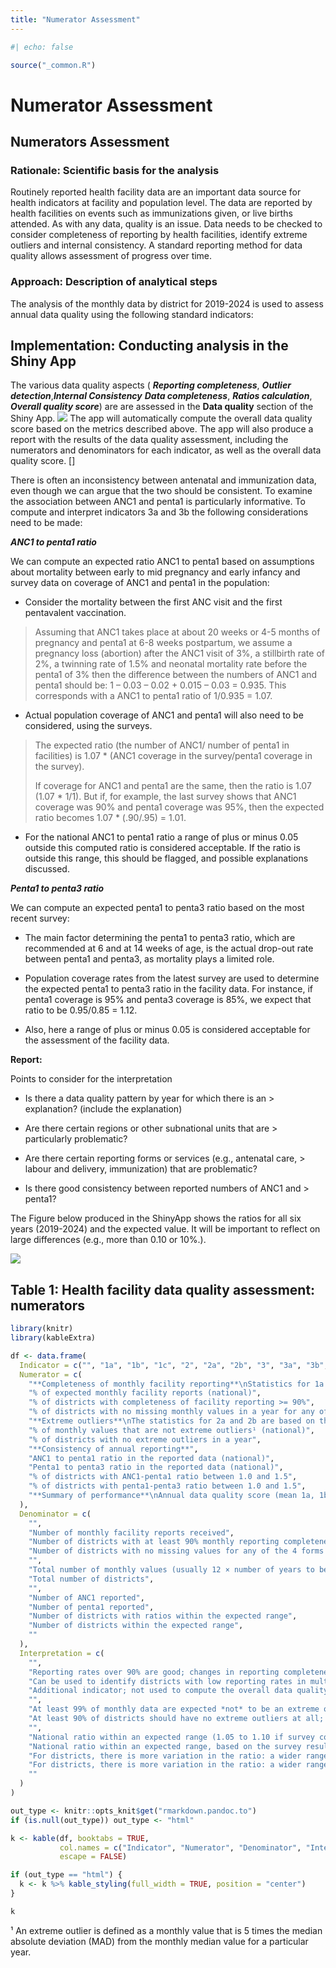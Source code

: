 ```yaml
---
title: "Numerator Assessment"
---
```


```r
#| echo: false

source("_common.R")
```

# Numerator Assessment

## Numerators Assessment {#numerators-assessment}

### Rationale: Scientific basis for the analysis {#rationale-scientific-basis-for-the-analysis}

Routinely reported health facility data are an important data source for health indicators at facility and population level. The data are reported by health facilities on events such as immunizations given, or live births attended. As with any data, quality is an issue. Data needs to be checked to consider completeness of reporting by health facilities, identify extreme outliers and internal consistency. A standard reporting method for data quality allows assessment of progress over time.

### Approach: Description of analytical steps {#approach-description-of-analytical-steps}

The analysis of the monthly data by district for 2019-2024 is used to assess annual data quality using the following standard indicators:

## Implementation: Conducting analysis in the Shiny App

The various data quality aspects ( ***Reporting completeness***, ***Outlier detection***,***Internal Consistency*** ***Data completeness***, ***Ratios calculation***, ***Overall quality score***) are are assessed in the **Data quality** section of the Shiny App.
![](images/1-dqa_reporting_rates.png)
The app will automatically compute the overall data quality score based on the metrics described above. The app will also produce a report with the results of the data quality assessment, including the numerators and denominators for each indicator, as well as the overall data quality score. \[\]



There is often an inconsistency between antenatal and immunization data, even though we can argue that the two should be consistent. To examine the association between ANC1 and penta1 is particularly informative. To compute and interpret indicators 3a and 3b the following considerations need to be made:

***ANC1 to penta1 ratio***

We can compute an expected ratio ANC1 to penta1 based on assumptions about mortality between early to mid pregnancy and early infancy and survey data on coverage of ANC1 and penta1 in the population:

-   Consider the mortality between the first ANC visit and the first pentavalent vaccination.

> Assuming that ANC1 takes place at about 20 weeks or 4-5 months of pregnancy and penta1 at 6-8 weeks postpartum, we assume a pregnancy loss (abortion) after the ANC1 visit of 3%, a stillbirth rate of 2%, a twinning rate of 1.5% and neonatal mortality rate before the penta1 of 3% then the difference between the numbers of ANC1 and penta1 should be: 1 -- 0.03 -- 0.02 + 0.015 -- 0.03 = 0.935. This corresponds with a ANC1 to penta1 ratio of 1/0.935 = 1.07.

-   Actual population coverage of ANC1 and penta1 will also need to be considered, using the surveys.

> The expected ratio (the number of ANC1/ number of penta1 in facilities) is 1.07 \* (ANC1 coverage in the survey/penta1 coverage in the survey).
>
> If coverage for ANC1 and penta1 are the same, then the ratio is 1.07 (1.07 \* 1/1). But if, for example, the last survey shows that ANC1 coverage was 90% and penta1 coverage was 95%, then the expected ratio becomes 1.07 \* (.90/.95) = 1.01.

-   For the national ANC1 to penta1 ratio a range of plus or minus 0.05 outside this computed ratio is considered acceptable. If the ratio is outside this range, this should be flagged, and possible explanations discussed.

***Penta1 to penta3 ratio***

We can compute an expected penta1 to penta3 ratio based on the most recent survey:

-   The main factor determining the penta1 to penta3 ratio, which are recommended at 6 and at 14 weeks of age, is the actual drop-out rate between penta1 and penta3, as mortality plays a limited role.

-   Population coverage rates from the latest survey are used to determine the expected penta1 to penta3 ratio in the facility data. For instance, if penta1 coverage is 95% and penta3 coverage is 85%, we expect that ratio to be 0.95/0.85 = 1.12.

-   Also, here a range of plus or minus 0.05 is considered acceptable for the assessment of the facility data.

**Report:**

Points to consider for the interpretation

-   Is there a data quality pattern by year for which there is an \> explanation? (include the explanation)

-   Are there certain regions or other subnational units that are \> particularly problematic?

-   Are there certain reporting forms or services (e.g., antenatal care, \> labour and delivery, immunization) that are problematic?

-   Is there good consistency between reported numbers of ANC1 and \> penta1?

The Figure below produced in the ShinyApp shows the ratios for all six years (2019-2024) and the expected value. It will be important to reflect on large differences (e.g., more than 0.10 or 10%.).

![](images/1-dqa_ratios.png)

## Table 1: Health facility data quality assessment: numerators

```r
library(knitr) 
library(kableExtra)
```

```r

df <- data.frame(
  Indicator = c("", "1a", "1b", "1c", "2", "2a", "2b", "3", "3a", "3b", "3c", "3d", "4"),
  Numerator = c(
    "**Completeness of monthly facility reporting**\nStatistics for 1a and 1b are based on the mean of 4 reporting forms (ANC, delivery, immunization, OPD)",
    "% of expected monthly facility reports (national)",
    "% of districts with completeness of facility reporting >= 90%",
    "% of districts with no missing monthly values in a year for any of the 4 forms",
    "**Extreme outliers**\nThe statistics for 2a and 2b are based on the mean of outliers in ANC, delivery, PNC, vaccination, OPD and IPD indicators.\n*Note: Number of indicators included in the mean may vary according to countries*",
    "% of monthly values that are not extreme outliers¹ (national)",
    "% of districts with no extreme outliers in a year",
    "**Consistency of annual reporting**",
    "ANC1 to penta1 ratio in the reported data (national)",
    "Penta1 to penta3 ratio in the reported data (national)",
    "% of districts with ANC1-penta1 ratio between 1.0 and 1.5",
    "% of districts with penta1-penta3 ratio between 1.0 and 1.5",
    "**Summary of performance**\nAnnual data quality score (mean 1a, 1b, 2a, 2b, 3c, 3d)"
  ),
  Denominator = c(
    "",
    "Number of monthly facility reports received",
    "Number of districts with at least 90% monthly reporting completeness in a year",
    "Number of districts with no missing values for any of the 4 forms in a year",
    "",
    "Total number of monthly values (usually 12 × number of years to be analyzed)",
    "Total number of districts",
    "",
    "Number of ANC1 reported",
    "Number of penta1 reported",
    "Number of districts with ratios within the expected range",
    "Number of districts within the expected range",
    ""
  ),
  Interpretation = c(
    "",
    "Reporting rates over 90% are good; changes in reporting completeness over time affect trend analysis.",
    "Can be used to identify districts with low reporting rates in multiple years.",
    "Additional indicator; not used to compute the overall data quality score.",
    "",
    "At least 99% of monthly data are expected *not* to be an extreme outlier; consider reasons.",
    "At least 90% of districts should have no extreme outliers at all; consider reasons.",
    "",
    "National ratio within an expected range (1.05 to 1.10 if survey coverage for ANC1 and penta1 are the same).",
    "National ratio within an expected range, based on the survey results.",
    "For districts, there is more variation in the ratio: a wider range is considered.",
    "For districts, there is more variation in the ratio: a wider range is considered.",
    ""
  )
)

out_type <- knitr::opts_knit$get("rmarkdown.pandoc.to")
if (is.null(out_type)) out_type <- "html"

k <- kable(df, booktabs = TRUE,
           col.names = c("Indicator", "Numerator", "Denominator", "Interpretation"),
           escape = FALSE)

if (out_type == "html") {
  k <- k %>% kable_styling(full_width = TRUE, position = "center")
}

k

```

¹ An extreme outlier is defined as a monthly value that is 5 times the median absolute deviation (MAD) from the monthly median value for a particular year.

